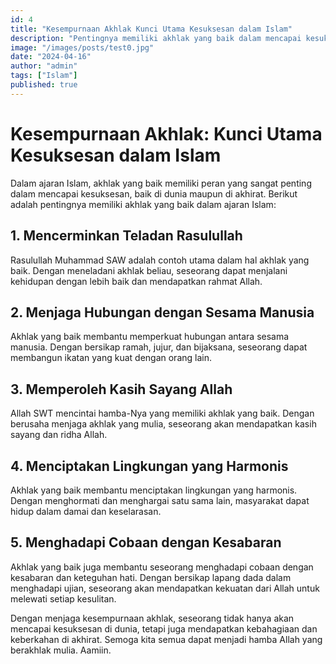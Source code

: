 ```yaml
---
id: 4
title: "Kesempurnaan Akhlak Kunci Utama Kesuksesan dalam Islam"
description: "Pentingnya memiliki akhlak yang baik dalam mencapai kesuksesan dalam ajaran Islam."
image: "/images/posts/test0.jpg"
date: "2024-04-16"
author: "admin"
tags: ["Islam"]
published: true
---
```


# Kesempurnaan Akhlak: Kunci Utama Kesuksesan dalam Islam

Dalam ajaran Islam, akhlak yang baik memiliki peran yang sangat penting dalam mencapai kesuksesan, baik di dunia maupun di akhirat. Berikut adalah pentingnya memiliki akhlak yang baik dalam ajaran Islam:

## 1. Mencerminkan Teladan Rasulullah

Rasulullah Muhammad SAW adalah contoh utama dalam hal akhlak yang baik. Dengan meneladani akhlak beliau, seseorang dapat menjalani kehidupan dengan lebih baik dan mendapatkan rahmat Allah.

## 2. Menjaga Hubungan dengan Sesama Manusia

Akhlak yang baik membantu memperkuat hubungan antara sesama manusia. Dengan bersikap ramah, jujur, dan bijaksana, seseorang dapat membangun ikatan yang kuat dengan orang lain.

## 3. Memperoleh Kasih Sayang Allah

Allah SWT mencintai hamba-Nya yang memiliki akhlak yang baik. Dengan berusaha menjaga akhlak yang mulia, seseorang akan mendapatkan kasih sayang dan ridha Allah.

## 4. Menciptakan Lingkungan yang Harmonis

Akhlak yang baik membantu menciptakan lingkungan yang harmonis. Dengan menghormati dan menghargai satu sama lain, masyarakat dapat hidup dalam damai dan keselarasan.

## 5. Menghadapi Cobaan dengan Kesabaran

Akhlak yang baik juga membantu seseorang menghadapi cobaan dengan kesabaran dan keteguhan hati. Dengan bersikap lapang dada dalam menghadapi ujian, seseorang akan mendapatkan kekuatan dari Allah untuk melewati setiap kesulitan.

Dengan menjaga kesempurnaan akhlak, seseorang tidak hanya akan mencapai kesuksesan di dunia, tetapi juga mendapatkan kebahagiaan dan keberkahan di akhirat. Semoga kita semua dapat menjadi hamba Allah yang berakhlak mulia. Aamiin.

